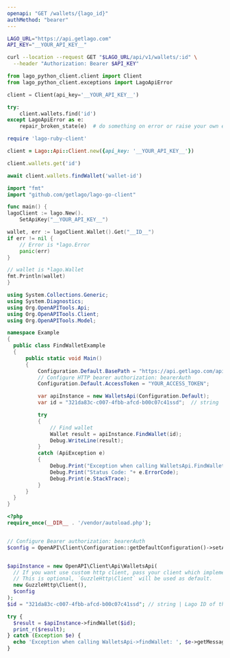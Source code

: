 ```yaml
---
openapi: "GET /wallets/{lago_id}"
authMethod: "bearer"
---
```


<RequestExample>

```bash cURL
LAGO_URL="https://api.getlago.com"
API_KEY="__YOUR_API_KEY__"

curl --location --request GET "$LAGO_URL/api/v1/wallets/:id" \
  --header "Authorization: Bearer $API_KEY"
```

```python Python
from lago_python_client.client import Client
from lago_python_client.exceptions import LagoApiError

client = Client(api_key='__YOUR_API_KEY__')

try:
    client.wallets.find('id')
except LagoApiError as e:
    repair_broken_state(e)  # do something on error or raise your own exception
```

```ruby Ruby
require 'lago-ruby-client'

client = Lago::Api::Client.new({api_key: '__YOUR_API_KEY__'})

client.wallets.get('id')
```

```js Javascript
await client.wallets.findWallet('wallet-id')
```

```go Go
import "fmt"
import "github.com/getlago/lago-go-client"

func main() {
lagoClient := lago.New().
    SetApiKey("__YOUR_API_KEY__")

wallet, err := lagoClient.Wallet().Get("__ID__")
if err != nil {
    // Error is *lago.Error
    panic(err)
}

// wallet is *lago.Wallet
fmt.Println(wallet)
}
```

```csharp C#
using System.Collections.Generic;
using System.Diagnostics;
using Org.OpenAPITools.Api;
using Org.OpenAPITools.Client;
using Org.OpenAPITools.Model;

namespace Example
{
  public class FindWalletExample
  {
      public static void Main()
      {
          Configuration.Default.BasePath = "https://api.getlago.com/api/v1";
          // Configure HTTP bearer authorization: bearerAuth
          Configuration.Default.AccessToken = "YOUR_ACCESS_TOKEN";

          var apiInstance = new WalletsApi(Configuration.Default);
          var id = "321da83c-c007-4fbb-afcd-b00c07c41ssd";  // string | Lago ID of the existing wallet

          try
          {
              // Find wallet
              Wallet result = apiInstance.FindWallet(id);
              Debug.WriteLine(result);
          }
          catch (ApiException e)
          {
              Debug.Print("Exception when calling WalletsApi.FindWallet: " + e.Message );
              Debug.Print("Status Code: "+ e.ErrorCode);
              Debug.Print(e.StackTrace);
          }
      }
  }
}
```

```php PHP
<?php
require_once(__DIR__ . '/vendor/autoload.php');


// Configure Bearer authorization: bearerAuth
$config = OpenAPI\Client\Configuration::getDefaultConfiguration()->setAccessToken('YOUR_ACCESS_TOKEN');


$apiInstance = new OpenAPI\Client\Api\WalletsApi(
  // If you want use custom http client, pass your client which implements `GuzzleHttp\ClientInterface`.
  // This is optional, `GuzzleHttp\Client` will be used as default.
  new GuzzleHttp\Client(),
  $config
);
$id = "321da83c-c007-4fbb-afcd-b00c07c41ssd"; // string | Lago ID of the existing wallet

try {
  $result = $apiInstance->findWallet($id);
  print_r($result);
} catch (Exception $e) {
  echo 'Exception when calling WalletsApi->findWallet: ', $e->getMessage(), PHP_EOL;
}
```

</RequestExample>